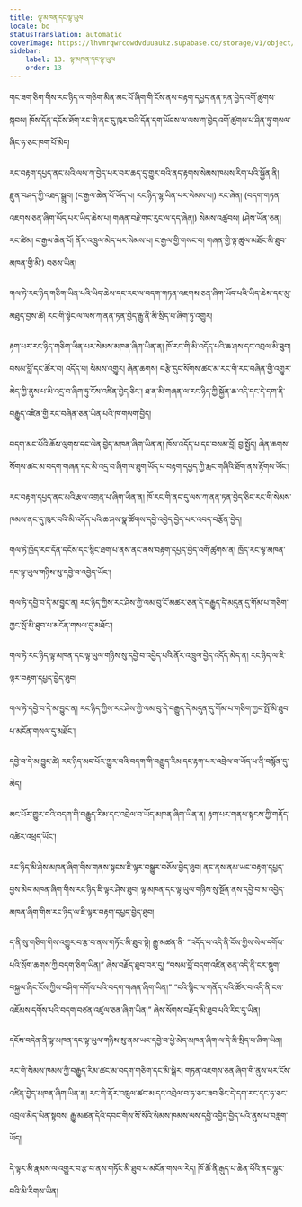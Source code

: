 ```yaml
---
title: ལྟ་མཁན་དང་ལྟ་ཡུལ
locale: bo
statusTranslation: automatic
coverImage: https://lhvmrqwrcowdvduuaukz.supabase.co/storage/v1/object/public/strapi-uploads/small_cover-tratado-de-psicologia-revolucionaria.webp-5e15e1cec4e0ebebcde5d7fc7565d8fd.webp
sidebar:
    label: 13. ལྟ་མཁན་དང་ལྟ་ཡུལ
    order: 13
---
```

གང་ཟག་ཅིག་གིས་རང་ཉིད་ལ་གཅིག་མིན་མང་པོ་ཞིག་གི་ངོས་ནས་བརྟག་དཔྱད་ནན་ཏན་བྱེད་འགོ་ཚུགས་སྐབས། ཁོས་དོན་དངོས་ཐོག་རང་གི་ནང་དུ་ཁུར་བའི་དོན་དག་ཡོངས་ལ་ལས་ཀ་བྱེད་འགོ་ཚུགས་པ་ཤིན་ཏུ་གསལ་ཞིང་ཧ་ཅང་ཁག་པོ་མེད།

རང་བརྟག་དཔྱད་ནང་མའི་ལས་ཀ་བྱེད་པར་བར་ཆད་དུ་གྱུར་བའི་ནད་རྟགས་སེམས་ཁམས་རིག་པའི་སྐྱོན་ནི། རྫུན་བཤད་ཀྱི་འཐད་སྒྲུབ། (ང་རྒྱལ་ཆེན་པོ་ཡོད་པ། རང་ཉིད་ལྷ་ཡིན་པར་སེམས་པ།) རང་ཞེན། (བདག་གཏན་འཇགས་ཅན་ཞིག་ཡོད་པར་ཡིད་ཆེས་པ། གཞན་བརྗེ་གང་རུང་ལ་དད་ཞེན།) སེམས་འཚུབས། (ཤེས་ཡོན་ཅན། རང་ཚིམ། ང་རྒྱལ་ཆེན་པོ། ནོར་འཁྲུལ་མེད་པར་སེམས་པ། ང་རྒྱལ་གྱི་གསང་བ། གཞན་གྱི་ལྟ་ཚུལ་མཐོང་མི་ཐུབ་མཁན་གྱི་མི་) བཅས་ཡིན།

གལ་ཏེ་རང་ཉིད་གཅིག་ཡིན་པའི་ཡིད་ཆེས་དང་རང་ལ་བདག་གཏན་འཇགས་ཅན་ཞིག་ཡོད་པའི་ཡིད་ཆེས་དང་མུ་མཐུད་བྱས་ཚེ། རང་གི་སྟེང་ལ་ལས་ཀ་ནན་ཏན་བྱེད་རྒྱུ་ནི་མི་སྲིད་པ་ཞིག་ཏུ་འགྱུར།

རྟག་པར་རང་ཉིད་གཅིག་ཡིན་པར་སེམས་མཁན་ཞིག་ཡིན་ན། ཁོ་རང་གི་མི་འདོད་པའི་ཆ་ཤས་དང་འབྲལ་མི་ཐུབ། བསམ་བློ་དང་ཚོར་བ། འདོད་པ། སེམས་འགྱུར། ཞེན་ཆགས། བརྩེ་དུང་སོགས་ཚང་མ་རང་གི་རང་བཞིན་གྱི་འགྱུར་མེད་ཀྱི་ནུས་པ་མི་འདྲ་བ་ཞིག་ཏུ་ངོས་འཛིན་བྱེད་ཅིང་། ཐ་ན་མི་གཞན་ལ་རང་ཉིད་ཀྱི་སྐྱོན་ཆ་འདི་དང་དེ་དག་ནི་བརྒྱུད་འཛིན་གྱི་རང་བཞིན་ཅན་ཡིན་པའི་ཁ་གསག་བྱེད།

བདག་མང་པོའི་ཆོས་ལུགས་དང་ལེན་བྱེད་མཁན་ཞིག་ཡིན་ན། ཁོས་འདོད་པ་དང་བསམ་བློ། བྱ་སྤྱོད། ཞེན་ཆགས་སོགས་ཚང་མ་བདག་གཞན་དང་མི་འདྲ་བ་ཞིག་ལ་ཐུག་ཡོད་པ་བརྟག་དཔྱད་ཀྱི་རྨང་གཞིའི་ཐོག་ནས་རྟོགས་ཡོང་།

རང་བརྟག་དཔྱད་ནང་མའི་རྩལ་འགྲན་པ་ཞིག་ཡིན་ན། ཁོ་རང་གི་ནང་དུ་ལས་ཀ་ནན་ཏན་བྱེད་ཅིང་རང་གི་སེམས་ཁམས་ནང་དུ་ཁུར་བའི་མི་འདོད་པའི་ཆ་ཤས་སྣ་ཚོགས་དབྱེ་འབྱེད་བྱེད་པར་འབད་བརྩོན་བྱེད།

གལ་ཏེ་ཁྱོད་རང་དོན་དངོས་དང་སྙིང་ཐག་པ་ནས་ནང་ནས་བརྟག་དཔྱད་བྱེད་འགོ་ཚུགས་ན། ཁྱོད་རང་ལྟ་མཁན་དང་ལྟ་ཡུལ་གཉིས་སུ་དབྱེ་བ་འབྱེད་ཡོང་།

གལ་ཏེ་དབྱེ་བ་དེ་མ་བྱུང་ན། རང་ཉིད་ཀྱིས་རང་ཤེས་ཀྱི་ལམ་བུ་ངོ་མཚར་ཅན་དེ་བརྒྱུད་དེ་མདུན་དུ་གོམ་པ་གཅིག་ཀྱང་སྤོ་མི་ཐུབ་པ་མངོན་གསལ་དུ་མཐོང་།

གལ་ཏེ་རང་ཉིད་ལྟ་མཁན་དང་ལྟ་ཡུལ་གཉིས་སུ་དབྱེ་བ་འབྱེད་པའི་ནོར་འཁྲུལ་བྱེད་འདོད་མེད་ན། རང་ཉིད་ལ་ཇི་ལྟར་བརྟག་དཔྱད་བྱེད་ཐུབ།

གལ་ཏེ་དབྱེ་བ་དེ་མ་བྱུང་ན། རང་ཉིད་ཀྱིས་རང་ཤེས་ཀྱི་ལམ་བུ་དེ་བརྒྱུད་དེ་མདུན་དུ་གོམ་པ་གཅིག་ཀྱང་སྤོ་མི་ཐུབ་པ་མངོན་གསལ་དུ་མཐོང་།

དབྱེ་བ་དེ་མ་བྱུང་ཚེ། རང་ཉིད་མང་པོར་གྱུར་བའི་བདག་གི་བརྒྱུད་རིམ་དང་རྟག་པར་འབྲེལ་བ་ཡོད་པ་ནི་བསྙོན་དུ་མེད།

མང་པོར་གྱུར་བའི་བདག་གི་བརྒྱུད་རིམ་དང་འབྲེལ་བ་ཡོད་མཁན་ཞིག་ཡིན་ན། རྟག་པར་གནས་སྟངས་ཀྱི་གནོད་འཚེར་འཕྲད་ཡོང་།

རང་ཉིད་མི་ཤེས་མཁན་ཞིག་གིས་གནས་སྟངས་ཇི་ལྟར་བསྒྱུར་བཅོས་བྱེད་ཐུབ། ནང་ནས་ནམ་ཡང་བརྟག་དཔྱད་བྱས་མེད་མཁན་ཞིག་གིས་རང་ཉིད་ཇི་ལྟར་ཤེས་ཐུབ། ལྟ་མཁན་དང་ལྟ་ཡུལ་གཉིས་སུ་སྔོན་ནས་དབྱེ་བ་མ་འབྱེད་མཁན་ཞིག་གིས་རང་ཉིད་ལ་ཇི་ལྟར་བརྟག་དཔྱད་བྱེད་ཐུབ།

ད་ནི་སུ་གཅིག་གིས་འགྱུར་བ་རྩ་བ་ནས་གཏོང་མི་ཐུབ་སྟེ། རྒྱུ་མཚན་ནི་ “འདོད་པ་འདི་ནི་ངོས་ཀྱིས་སེལ་དགོས་པའི་སྲོག་ཆགས་ཀྱི་བདག་ཅིག་ཡིན།” ཞེས་བརྗོད་ཐུབ་བར་དུ། “བསམ་བློ་བདག་འཛིན་ཅན་འདི་ནི་ངར་སྡུག་བསྐྱལ་ཞིང་ངོས་ཀྱིས་བཤིག་དགོས་པའི་བདག་གཞན་ཞིག་ཡིན།” “ངའི་སྙིང་ལ་གནོད་པའི་ཚོར་བ་འདི་ནི་ངས་འཇོམས་དགོས་པའི་བདག་བཙན་འཛུལ་ཅན་ཞིག་ཡིན།” ཞེས་སོགས་བརྗོད་མི་ཐུབ་པའི་རིང་དུ་ཡིན།

དངོས་བདེན་ནི་ལྟ་མཁན་དང་ལྟ་ཡུལ་གཉིས་སུ་ནམ་ཡང་དབྱེ་བ་ཕྱེ་མེད་མཁན་ཞིག་ལ་དེ་མི་སྲིད་པ་ཞིག་ཡིན།

རང་གི་སེམས་ཁམས་ཀྱི་བརྒྱུད་རིམ་ཚང་མ་བདག་གཅིག་དང་མི་སྒེར། གཏན་འཇགས་ཅན་ཞིག་གི་ནུས་པར་ངོས་འཛིན་བྱེད་མཁན་ཞིག་ཡིན་ན། རང་གི་ནོར་འཁྲུལ་ཚང་མ་དང་འབྲེལ་བ་ཧ་ཅང་ཟབ་ཅིང་དེ་དག་རང་དང་ཧ་ཅང་འབྲལ་མེད་ཡིན་སྟབས། རྒྱུ་མཚན་དེའི་དབང་གིས་སོ་སོའི་སེམས་ཁམས་ལས་དབྱེ་འབྱེད་བྱེད་པའི་ནུས་པ་བརླག་ཡོད།

དེ་ལྟར་མི་རྣམས་ལ་འགྱུར་བ་རྩ་བ་ནས་གཏོང་མི་ཐུབ་པ་མངོན་གསལ་རེད། ཁོ་ཚོ་ནི་རྒུད་པ་ཆེན་པོའི་ནང་ལྷུང་བའི་མི་རིགས་ཡིན།

